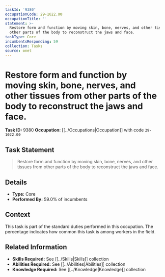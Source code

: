 ```yaml
---
taskId: '9380'
occupationCode: 29-1022.00
occupationTitle: ''
statement: >-
  Restore form and function by moving skin, bone, nerves, and other tissues from
  other parts of the body to reconstruct the jaws and face.
taskType: Core
incumbentsResponding: 59
collection: Tasks
source: onet
---
```

# Restore form and function by moving skin, bone, nerves, and other tissues from other parts of the body to reconstruct the jaws and face.

**Task ID:** 9380
**Occupation:** [[../Occupations|Occupation]] with code `29-1022.00`

## Task Statement

> Restore form and function by moving skin, bone, nerves, and other tissues from other parts of the body to reconstruct the jaws and face.

## Details

- **Type:** Core
- **Performed By:** 59.0% of incumbents

## Context

This task is part of the standard duties performed in this occupation. The percentage indicates how common this task is among workers in the field.

## Related Information

- **Skills Required:** See [[../Skills|Skills]] collection
- **Abilities Required:** See [[../Abilities|Abilities]] collection
- **Knowledge Required:** See [[../Knowledge|Knowledge]] collection

